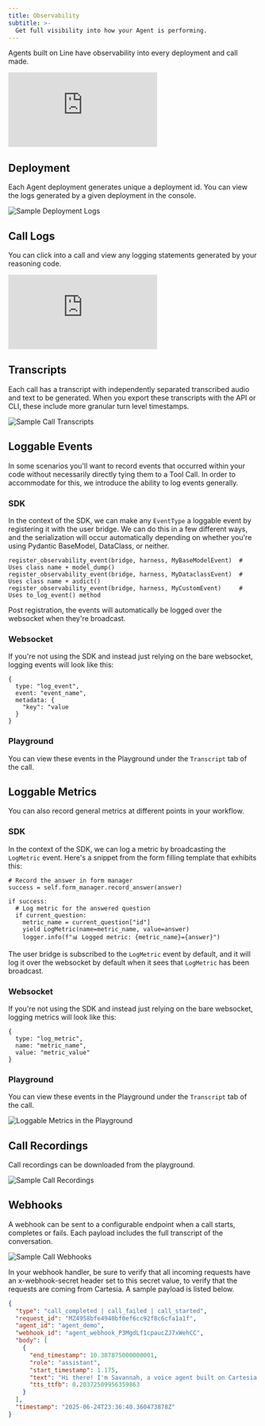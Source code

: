```yaml
---
title: Observability
subtitle: >-
  Get full visibility into how your Agent is performing.
---
```


Agents built on Line have observability into every deployment and call made.

<Frame background="subtle" caption="Call Observability Demo">
  <iframe
    src="https://www.youtube.com/embed/LNQXi4C4JUk?si=BtuCc2fwCjHdInzi"
    frameBorder="0"
    webkitallowfullscreen
    mozallowfullscreen
    allowFullScreen
    style={{ width: "100%", height: "400px" }}
  ></iframe>
</Frame>

## Deployment

Each Agent deployment generates unique a deployment id. You can view the logs generated by a given deployment in the console.

<Frame>
  <img
    src="/assets/images/agents/deployment_logs.png"
    alt="Sample Deployment Logs"
  />
</Frame>

## Call Logs

You can click into a call and view any logging statements generated by your reasoning code.

<Frame background="subtle" caption="Call Logs">
  <iframe
    src="https://www.youtube.com/embed/H713r_K0yaU?si=WXIhZdLKZYKk7-Ns"
    frameBorder="0"
    webkitallowfullscreen
    mozallowfullscreen
    allowFullScreen
    style={{ width: "100%", height: "400px" }}
  ></iframe>
</Frame>

## Transcripts

Each call has a transcript with independently separated transcribed audio and text to be generated. When you export these
transcripts with the API or CLI, these include more granular turn level timestamps.

<Frame>
  <img
    src="/assets/images/agents/call-transcripts.png"
    alt="Sample Call Transcripts"
  />
</Frame>

## Loggable Events

In some scenarios you'll want to record events that occurred within your code without necessarily directly tying them to a Tool Call.
In order to accommodate for this, we introduce the ability to log events generally.

### SDK

In the context of the SDK, we can make any `EventType` a loggable event by registering it with the user bridge.
We can do this in a few different ways, and the serialization will occur automatically depending on whether you're
using Pydantic BaseModel, DataClass, or neither.

```
register_observability_event(bridge, harness, MyBaseModelEvent)  # Uses class name + model_dump()
register_observability_event(bridge, harness, MyDataclassEvent)  # Uses class name + asdict()
register_observability_event(bridge, harness, MyCustomEvent)     # Uses to_log_event() method
```

Post registration, the events will automatically be logged over the websocket when they're broadcast.

### Websocket

If you're not using the SDK and instead just relying on the bare websocket, logging events will look like this:

```
{
  type: "log_event",
  event: "event_name",
  metadata: {
    "key": "value
  }
}
```

### Playground

You can view these events in the Playground under the `Transcript` tab of the call.

## Loggable Metrics

You can also record general metrics at different points in your workflow.

### SDK

In the context of the SDK, we can log a metric by broadcasting the `LogMetric` event.
Here's a snippet from the form filling template that exhibits this:

```
# Record the answer in form manager
success = self.form_manager.record_answer(answer)

if success:
  # Log metric for the answered question
  if current_question:
    metric_name = current_question["id"]
    yield LogMetric(name=metric_name, value=answer)
    logger.info(f"📊 Logged metric: {metric_name}={answer}")
```

The user bridge is subscribed to the `LogMetric` event by default, and it will
log it over the websocket by default when it sees that `LogMetric` has been broadcast.

### Websocket

If you're not using the SDK and instead just relying on the bare websocket, logging metrics will look like this:

```
{
  type: "log_metric",
  name: "metric_name",
  value: "metric_value"
}
```

### Playground

You can view these events in the Playground under the `Transcript` tab of the call.

<Frame>
  <img
    src="/assets/images/agents/playground-loggable-metrics.png"
    alt="Loggable Metrics in the Playground"
  />
</Frame>

## Call Recordings

Call recordings can be downloaded from the playground.

<Frame>
  <img
    src="/assets/images/agents/call-recordings.png"
    alt="Sample Call Recordings"
  />
</Frame>

## Webhooks

A webhook can be sent to a configurable endpoint when a call starts, completes or fails. Each payload includes the full
transcript of the conversation.

<Frame>
  <img src="/assets/images/agents/webhooks.png" alt="Sample Call Webhooks" />
</Frame>

In your webhook handler, be sure to verify that all incoming requests have an x-webhook-secret header set to this secret
value, to verify that the requests are coming from Cartesia. A sample payload is listed below.

```json
{
  "type": "call_completed | call_failed | call_started",
  "request_id": "MZ4958bfe4940bf0ef6cc92f8c6cfa1a1f",
  "agent_id": "agent_demo",
  "webhook_id": "agent_webhook_P3MgdLf1cpaucZJ7xWehCC",
  "body": [
    {
      "end_timestamp": 10.387875000000001,
      "role": "assistant",
      "start_timestamp": 1.175,
      "text": "Hi there! I'm Savannah, a voice agent built on Cartesia's new Voice Agents platform. Who do I have the pleasure of speaking with today?",
      "tts_ttfb": 0.20372509956359863
    }
  ],
  "timestamp": "2025-06-24T23:36:40.360473878Z"
}
```
